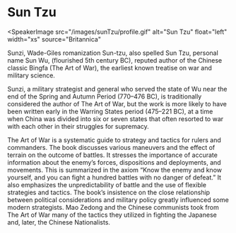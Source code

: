 <Speaker name="Sun Tzu" voice="male" />

# Sun Tzu

<SpeakerImage
  src="/images/sunTzu/profile.gif"
  alt="Sun Tzu"
  float="left"
  width="xs"
  source="Britannica"
></SpeakerImage>

Sunzi, Wade-Giles romanization Sun-tzu, also spelled Sun Tzu, personal name Sun Wu, (flourished 5th century BC), reputed author of the Chinese classic Bingfa (The Art of War), the earliest known treatise on war and military science.

Sunzi, a military strategist and general who served the state of Wu near the end of the Spring and Autumn Period (770–476 BC), is traditionally considered the author of The Art of War, but the work is more likely to have been written early in the Warring States period (475–221 BC), at a time when China was divided into six or seven states that often resorted to war with each other in their struggles for supremacy.

The Art of War is a systematic guide to strategy and tactics for rulers and commanders. The book discusses various maneuvers and the effect of terrain on the outcome of battles. It stresses the importance of accurate information about the enemy’s forces, dispositions and deployments, and movements. This is summarized in the axiom “Know the enemy and know yourself, and you can fight a hundred battles with no danger of defeat.” It also emphasizes the unpredictability of battle and the use of flexible strategies and tactics. The book’s insistence on the close relationship between political considerations and military policy greatly influenced some modern strategists. Mao Zedong and the Chinese communists took from The Art of War many of the tactics they utilized in fighting the Japanese and, later, the Chinese Nationalists.
